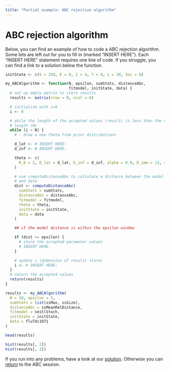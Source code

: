 ```yaml
---
title: "Partial example: ABC rejection algorithm"
---
```


# ABC rejection algorithm 

Below, you can find an example of how to code a ABC rejection algorithm. Some bits are left out for you to fill in (marked "INSERT HERE"). Each "INSERT HERE" statement requires one line of code. If you struggle, you can find a link to a solution below the function.

```r
initState <- c(S = 250, E = 0, I = 4, T = 0, L = 30, Inc = 0)

my_ABCAlgorithm <- function(N, epsilon, sumStats, distanceAbc,
                            fitmodel, initState, data) {
  # set up empty matrix to store results
  results <- matrix(nrow = 0, ncol = 6)

  # initialise with i=0
  i <- 0

  # while the length of the accepted values (result) is less than the desired
  # length (N)
  while (i < N) {
    # - draw a new theta from prior distributions

    d_lat <- # INSERT HERE:
    d_inf <- # INSERT HERE:

    theta <- c(
      R_0 = 2, D_lat = d_lat, D_inf = d_inf, alpha = 0.9, D_imm = 13, rho = 0.85
    )

    # use computeDistanceAbc to calculate a distance between the model
    # and data
    dist <- computeDistanceAbc(
      sumStats = sumStats,
      distanceAbc = distanceAbc,
      fitmodel = fitmodel,
      theta = theta,
      initState = initState,
      data = data
    )

    ## if the model distance is within the epsilon window

    if (dist <= epsilon) {
      # store the accepted parameter values
      # INSERT HERE:
    }

    # update i (dimension of results store)
    i <- # INSERT HERE:
  }
  # return the accepted values
  return(results)
}

results <- my_ABCAlgorithm(
  N = 10, epsilon = 5,
  sumStats = list(ssMax, ssSize),
  distanceAbc = ssMeanRelDistance,
  fitmodel = seitlStoch,
  initState = initState,
  data = fluTdc1971
)

head(results)

hist(results[, 2])
hist(results[, 3])
```

If you run into any problems, have a look at our [solution](abc_example_solution.html). Otherwise you can [return](ABC.html) to the ABC session.
